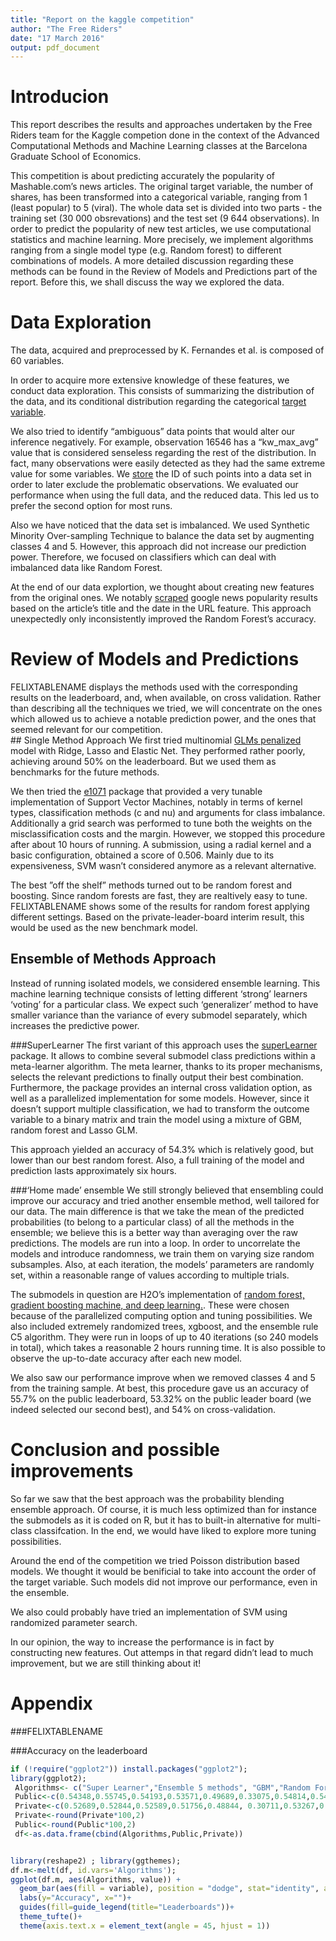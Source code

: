 ```yaml
---
title: "Report on the kaggle competition"
author: "The Free Riders"
date: "17 March 2016"
output: pdf_document
---
```


# Introducion

This report describes the results and approaches undertaken by the Free Riders team for the Kaggle competion done in the context of the Advanced Computational Methods and Machine Learning classes at the Barcelona Graduate School of Economics.  

This competition is about predicting accurately the popularity of Mashable.com's news articles. The original target variable, the number of shares, has been transformed into a categorical variable, ranging from 1 (least popular) to 5 (viral). The whole data set is divided into two parts - the training set (30 000 obsrevations) and the test set (9 644 observations). In order to predict the popularity of new test articles, we use computational statistics and machine learning. More precisely, we implement algorithms ranging from a single model type (e.g. Random forest) to different combinations of models.  A more detailed discussion regarding these methods can be found in the Review of Models and Predictions part of the report. Before this, we shall discuss the way we explored the data.  

# Data Exploration

The data, acquired and preprocessed by K. Fernandes et al. is composed of 60 variables. 

In order to acquire more extensive knowledge of these features, we conduct data exploration. This consists of summarizing the distribution of the data, and its conditional distribution regarding the categorical [target variable](https://github.com/FelixGSE/Riding-free-on-KAGGLE/blob/master/Project/Work/R_Scripts/F00_DataInspection.R).  

We also tried to identify "ambiguous" data points that would alter our inference negatively. For example, observation 16546 has a "kw_max_avg" value that is considered senseless regarding the rest of the distribution. In fact, many observations were easily detected as they had the same extreme value for some variables. We [store](https://github.com/FelixGSE/Riding-free-on-KAGGLE/blob/master/Project/Data/Raw_Data/outliers_id) the ID of such points into a data set in order to later exclude the problematic observations.  We evaluated our performance when using the full data, and the reduced data. This led us to prefer the second option for most runs.  

Also we have noticed that the data set is imbalanced. We used Synthetic Minority Over-sampling Technique to balance the data set by augmenting classes 4 and 5. However, this approach did not increase our prediction power. Therefore, we focused on classifiers which can deal with imbalanced data like Random Forest.  

At the end of our data explortion, we thought about creating new features from the original ones. We notably [scraped](https://github.com/FelixGSE/Riding-free-on-KAGGLE/blob/master/Project/Work/R_Scripts/scrape.R) google news popularity results based on the article's title and the date in the URL feature. This approach unexpectedly only inconsistently improved the Random Forest's accuracy.  

# Review of Models and Predictions
FELIXTABLENAME displays the methods used with the corresponding results on the leaderboard, and, when available, on cross validation. Rather than describing all the techniques we tried, we will concentrate on the ones which allowed us to achieve a notable prediction power, and the ones that seemed relevant for our competition.  
## Single Method Approach
We first tried multinomial [GLMs penalized](https://github.com/FelixGSE/Riding-free-on-KAGGLE/blob/master/Project/Work/R_Scripts/F11_PenalizedGLM_v01.R) model with Ridge, Lasso and Elastic Net. They performed rather poorly, achieving around 50% on the leaderboard. But we used them as benchmarks for the future methods. 

We then tried the [e1071](https://github.com/FelixGSE/Riding-free-on-KAGGLE/blob/master/Project/Work/R_Scripts/F12_SVM.R) package that provided a very tunable implementation of Support Vector Machines, notably in terms of kernel types, classification methods (c and nu) and arguments for class imbalance. Additionally a grid search was performed to tune both the weights on the misclassification costs and the margin. However, we stopped this procedure after about 10 hours of running. A submission, using a radial kernel and a basic configuration, obtained a score of 0.506. Mainly due to its expensiveness, SVM wasn’t considered anymore as a relevant alternative.

The best ”off the shelf” methods turned out to be random forest and boosting. Since random forests are fast, they are realtively easy to tune. FELIXTABLENAME shows some of the results for random forest applying different settings. Based on the private-leader-board interim result, this would be used as the new benchmark model.  

## Ensemble of Methods Approach
Instead of running isolated models, we considered ensemble learning. This machine learning technique consists of letting different 'strong' learners 'voting' for a particular class. We expect such 'generalizer' method to have smaller variance than the variance of every submodel separately, which increases the predictive power.

###SuperLearner
The first variant of this approach uses the [superLearner](https://github.com/FelixGSE/Riding-free-on-KAGGLE/blob/master/Project/Work/R_Scripts/F15_SuperLearner.r) package. It allows to combine several submodel class predictions within a meta-learner algorithm. The meta learner, thanks to its proper mechanisms, selects the relevant predictions to finally output their best combination. Furthermore, the package provides an internal cross validation option, as well as a parallelized implementation for some models. However, since it doesn’t support multiple classification, we had to transform the outcome variable to a binary matrix and train the model using a mixture of GBM, random forest and Lasso GLM. 

This approach yielded an accuracy of 54.3% which is relatively good, but lower than our best random forest. Also, a full training of the model and prediction lasts approximately six hours.  

###'Home made' ensemble
We still strongly believed that ensembling could improve our accuracy and tried another ensemble method, well tailored for our data. The main difference is that we take the mean of the predicted probabilities (to belong to a particular class) of all the methods in the ensemble; we believe this is a better way than averaging over the raw predictions. The models are run into a loop. In order to uncorrelate the models and introduce randomness, we train them on varying size random subsamples. Also, at each iteration, the models' parameters are randomly set, within a reasonable range of values according to multiple trials. 

The submodels in question are H2O's implementation of [random forest, gradient boosting machine, and deep learning.](https://github.com/FelixGSE/Riding-free-on-KAGGLE/blob/master/Project/Work/R_Scripts/TriesFinalCV.R). These were chosen because of the parallelized computing option and tuning possibilities. We also included extremely randomized trees, xgboost, and the ensemble rule C5 algorithm. They were run in loops of up to 40 iterations (so 240 models in total), which takes a reasonable 2 hours running time. It is also possible to observe the up-to-date accuracy after each new model.

We also saw our performance improve when we removed classes 4 and 5 from the training sample. At best, this procedure gave us an accuracy of 55.7% on the public leaderboard, 53.32% on the public leader board (we indeed selected our second best), and 54% on cross-validation.

# Conclusion and possible improvements
So far we saw that the best approach was the probability blending ensemble approach. Of course, it is much less optimized than for instance the submodels as it is coded on R, but it has to built-in alternative for multi-class classifcation. In the end, we would have liked to explore more tuning possibilities. 

Around the end of the competition we tried Poisson distribution based models. We thought it would be benificial to take into account the order of the target variable. Such models did not improve our performance, even in the ensemble.

We also could probably have tried an implementation of SVM using randomized parameter search. 

In our opinion, the way to increase the performance is in fact by constructing new features. Out attemps in that regard didn't lead to much improvement, but we are still thinking about it!

# Appendix

###FELIXTABLENAME

###Accuracy on the leaderboard
```r
if (!require("ggplot2")) install.packages("ggplot2"); 
library(ggplot2);
 Algorithms<- c("Super Learner","Ensemble 5 methods", "GBM","Random Forest","SVM","Elastic Net GBM","Ensenble 6 methods","Tuned Ensemble 5 Methods")
 Public<-c(0.54348,0.55745,0.54193,0.53571,0.49689,0.33075,0.54814,0.54814)
 Private<-c(0.52689,0.52844,0.52589,0.51756,0.48844, 0.30711,0.53267,0.53322)
 Private<-round(Private*100,2)
 Public<-round(Public*100,2)
 df<-as.data.frame(cbind(Algorithms,Public,Private))


library(reshape2) ; library(ggthemes);
df.m<-melt(df, id.vars='Algorithms');
ggplot(df.m, aes(Algorithms, value)) +   
  geom_bar(aes(fill = variable), position = "dodge", stat="identity", alpha=.5)+
  labs(y="Accuracy", x="")+
  guides(fill=guide_legend(title="Leaderboards"))+
  theme_tufte()+
  theme(axis.text.x = element_text(angle = 45, hjust = 1))
```
